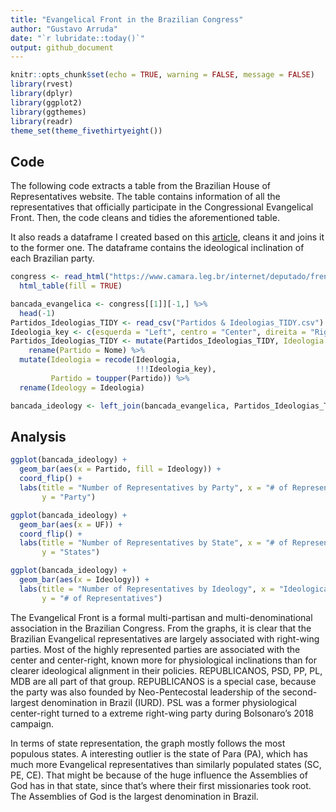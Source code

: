 ```yaml
---
title: "Evangelical Front in the Brazilian Congress"
author: "Gustavo Arruda"
date: "`r lubridate::today()`"
output: github_document
---
```


```r
knitr::opts_chunk$set(echo = TRUE, warning = FALSE, message = FALSE)
library(rvest)
library(dplyr)
library(ggplot2)
library(ggthemes)
library(readr)
theme_set(theme_fivethirtyeight())
```

## Code

The following code extracts a table from the Brazilian House of Representatives website. The table contains information of all the representatives that officially participate in the Congressional Evangelical Front. Then, the code cleans and tidies the aforementioned table.

It also reads a dataframe I created based on this [article](https://congressoemfoco.uol.com.br/legislativo/direita-cresce-e-engole-o-centro-no-congresso-mais-fragmentado-da-historia/), cleans it and joins it to the former one. The dataframe contains the ideological inclination of each Brazilian party.

```r
congress <- read_html("https://www.camara.leg.br/internet/deputado/frenteDetalhe.asp?id=54010") %>%
  html_table(fill = TRUE)

bancada_evangelica <- congress[[1]][-1,] %>%
  head(-1)
Partidos_Ideologias_TIDY <- read_csv("Partidos & Ideologias_TIDY.csv")
Ideologia_key <- c(esquerda = "Left", centro = "Center", direita = "Right")
Partidos_Ideologias_TIDY <- mutate(Partidos_Ideologias_TIDY, Ideologia = ifelse(is.na(Ideologia), "esquerda", Ideologia)) %>%
    rename(Partido = Nome) %>%
  mutate(Ideologia = recode(Ideologia, 
                            !!!Ideologia_key),
         Partido = toupper(Partido)) %>%
  rename(Ideology = Ideologia)

bancada_ideology <- left_join(bancada_evangelica, Partidos_Ideologias_TIDY)
```

## Analysis

```r
ggplot(bancada_ideology) +
  geom_bar(aes(x = Partido, fill = Ideology)) +
  coord_flip() +
  labs(title = "Number of Representatives by Party", x = "# of Representatives",
       y = "Party")

ggplot(bancada_ideology) +
  geom_bar(aes(x = UF)) +
  coord_flip() +
  labs(title = "Number of Representatives by State", x = "# of Representatives",
       y = "States")

ggplot(bancada_ideology) +
  geom_bar(aes(x = Ideology)) +
  labs(title = "Number of Representatives by Ideology", x = "Ideological Alignment",
       y = "# of Representatives")
```

The Evangelical Front is a formal multi-partisan and multi-denominational association in the Brazilian Congress. From the graphs, it is clear that the Brazilian Evangelical representatives are largely associated with right-wing parties. Most of the highly represented parties are associated with the center and center-right, known more for physiological inclinations than for clearer ideological alignment in their policies. REPUBLICANOS, PSD, PP, PL, MDB are all part of that group. REPUBLICANOS is a special case, because the party was also founded by Neo-Pentecostal leadership of the second-largest denomination in Brazil (IURD). PSL was a former physiological center-right turned to a extreme right-wing party during Bolsonaro's 2018 campaign.

In terms of state representation, the graph mostly follows the most populous states. A interesting outlier is the state of Para (PA), which has much more Evangelical representatives than similarly populated states (SC, PE, CE). That might be because of the huge influence the Assemblies of God has in that state, since that's where their first missionaries took root. The Assemblies of God is the largest denomination in Brazil.